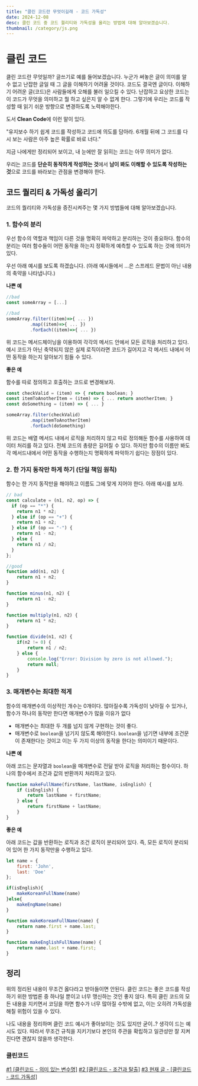 ```yaml
---
title: "클린 코드란 무엇이길래 - 코드 가독성"
date: 2024-12-08
desc: 클린 코드 중 코드 퀄리티와 가독성을 올리는 방법에 대해 알아보겠습니다.
thumbnail: /category/js.png
---
```



# 클린 코드

클린 코드란 무엇일까? 글쓰기로 예를 들어보겠습니다. 누군가 써놓은 글이 의미를 알 수 없고 난잡한 글일 때 그 글을 이해하기 어려울 것이다. 코드도 결국엔 글이다. 이해하기 어려운 글(코드)은 사람들에게 오해를 불러 일으킬 수 있다. 난잡하고 요상한 코드는 이 코드가 무엇을 의미하고 뭘 하고 싶은지 알 수 없게 한다. 
그렇기에 우리는 코드를 작성할 때 읽기 쉬운 방향으로 변경하도록 노력해야한다. 

도서 **Clean Code**에 이런 말이 있다. 

<Callout type="normal">
"유지보수 하기 쉽게 코드를 작성하고 코드에 의도를 담아라. 6개월 뒤에 그 코드를 다시 보는 사람은 아주 높은 확률로 바로 너다."
</Callout>

지금 나에게만 정리되어 보이고, 내 눈에만 잘 읽히는 코드는 아무 의미가 없다. 

우리는 코드를 **단순히 동작하게 작성하는 것**에서 **남이 봐도 이해할 수 있도록 작성하는 것**으로 코드를 바라보는 관점을 변경해야 한다.

## 코드 퀄리티 & 가독성 올리기

코드의 퀄리티와 가독성을 증진시켜주는 몇 가지 방법들에 대해 알아보겠습니다.

### 1. 함수의 분리

우선 함수의 역할과 책임이 다른 것을 명확히 파악하고 분리하는 것이 중요하다. 함수의 분리는 여러 함수들이 어떤 동작을 하는지 정확하게 예측할 수 있도록 하는 것에 의미가 있다.

우선 아래 예시를 보도록 하겠습니다. (아래 예시들에서 ...은 스프레드 문법이 아닌 내용의 축약을 나타냅니다.)

**나쁜 예**

```js
//bad
const someArray = [...]

//bad
someArray.filter((item)=>{ ... })
         .map((item)=>{ ... })
         .forEach((item)=>{ ... })
```

위 코드는 메서드체이닝을 이용하여 각각의 메서드 안에서 모든 로직을 처리하고 있다. 예시 코드가 아닌 축약되지 않은 실제 로직이라면 코드가 길어지고 각 메서드 내에서 어떤 동작을 하는지 알아보기 힘들 수 있다.


**좋은 예**

함수를 따로 정의하고 호출하는 코드로 변경해보자.

```js {1-3}
const checkValid = (item) => { return boolean; }
const itemToAnotherItem = (item) => { ... return anotherItem; }
const doSomething = (item) => { ... }

someArray.filter(checkValid)
         .map(itemToAnotherItem)
         .forEach(doSomething)
```

위 코드는 배열 메서드 내에서 로직을 처리하지 않고 따로 정의해둔 함수를 사용하여 데이터 처리를 하고 있다. 전체 코드의 총량은 길어질 수 있다. 하지만 함수의 이름만 봐도 각 메서드내에서 어떤 동작을 수행하는지 명확하게 파악하기 쉽다는 장점이 있다. 

### 2. 한 가지 동작만 하게 하기 (단일 책임 원칙)

함수는 한 가지 동작만을 해야하고 이름도 그에 맞게 지어야 한다.
아래 예시를 보자. 

```js
// bad
const calculate = (n1, n2, op) => {
  if (op == "*") {
    return n1 * n2;
  } else if (op == "+") {
    return n1 + n2;
  } else if (op == "-") {
    return n1 - n2;
  } else {
    return n1 / n2;
  }
};

//good
function add(n1, n2) {
    return n1 + n2;
}

function minus(n1, n2) {
    return n1 - n2;
}

function multiply(n1, n2) {
    return n1 * n2;
}

function divide(n1, n2) {
    if(n2 != 0) {
        return n1 / n2;
    } else {
        console.log("Error: Division by zero is not allowed.");
        return null;
    }
}
```


### 3. 매개변수는 최대한 적게

함수의 매개변수의 이상적인 개수는 0개이다. 많아질수록 가독성이 낮아질 수 있거나, 함수가 하나의 동작만 한다면 매개변수가 많을 이유가 없다
- 매개변수는 최대한 두 개를 넘지 않게 구현하는 것이 좋다. 
- 매개변수로 `boolean`을 넘기지 않도록 해야한다. `boolean`을 넘기면 내부에 조건문이 존재한다는 것이고 이는 두 가지 이상의 동작을 한다는 의미이기 때문이다.

**나쁜 예**

아래 코드는 문자열과 `boolean`을 매개변수로 전달 받아 로직을 처리하는 함수이다. 하나의 함수에서 조건과 값의 반환까지 처리하고 있다.

```js
function makeFullName(firstName, lastName, isEnglish) {
    if (isEnglish) {
        return lastName + firstName;
    } else {
        return firstName + lastName;
    }
}
```

**좋은 예**

아래 코드는 값을 반환하는 로직과 조건 로직이 분리되어 있다. 즉, 모든 로직이 분리되어 있어 한 가지 동작만을 수행하고 있다.

```js
let name = {
    first: 'John',
    last: 'Doe'
};

if(isEnglish){
    makeKoreanFullName(name)
}else{
    makeEngName(name)
}

function makeKoreanFullName(name) {
    return name.first + name.last;
}

function makeEnglishFullName(name) {
    return name.last + name.first;
}
```

## 정리

위의 정리된 내용이 무조건 옳다라고 받아들이면 안된다. 클린 코드는 좋은 코드를 작성하기 위한 방법론 중 하나일 뿐이고 너무 맹신하는 것인 좋지 않다. 특히 클린 코드의 모든 내용을 지키면서 코딩을 하면 함수가 너무 많아질 수밖에 없고, 이는 오히려 가독성을 해칠 위험이 있을 수 있다. 

나도 내용을 정리하며 클린 코드 예시가 좋아보이는 것도 있지만 굳이..? 생각이 드는 예시도 있다. 따라서 무조건 규칙을 지키기보다 본인의 주관을 확립하고 일관성만 잘 지켜진다면 괜찮지 않을까 생각한다. 

### 클린코드

[#1 [클린코드 - 의미 있는 변수명]](./clean-code/)
[#2 [클린코드 - 조건과 탈출]](./clean-code-2)
[#3 현재 글 - [클린코드 - 코드 가독성]](#)
